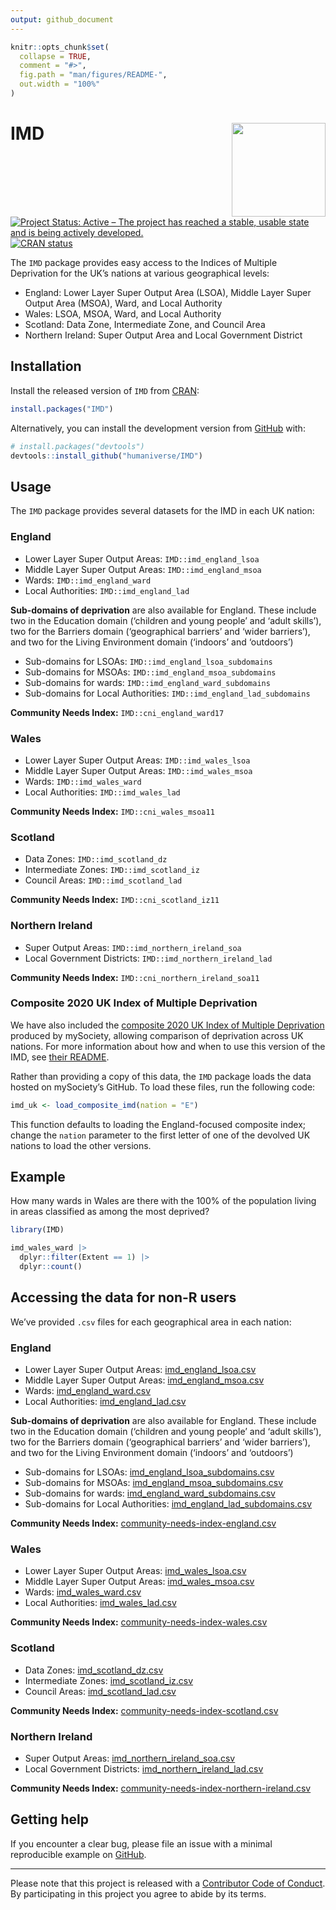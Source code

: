 ```yaml
---
output: github_document
---
```


<!-- README.md is generated from README.Rmd. Please edit that file -->

```r
knitr::opts_chunk$set(
  collapse = TRUE,
  comment = "#>",
  fig.path = "man/figures/README-",
  out.width = "100%"
)
```

# IMD <img src='man/figures/logo.png' align="right" height="150" /></a>

<!-- badges: start -->
[![Project Status: Active – The project has reached a stable, usable state and is being actively developed.](https://www.repostatus.org/badges/latest/active.svg)](https://www.repostatus.org/#active)
[![CRAN status](https://www.r-pkg.org/badges/version/IMD)](https://cran.r-project.org/package=IMD)
<!-- badges: end -->

The `IMD` package provides easy access to the Indices of Multiple Deprivation for the UK's nations at various geographical levels:

- England: Lower Layer Super Output Area (LSOA), Middle Layer Super Output Area (MSOA), Ward, and Local Authority
- Wales: LSOA, MSOA, Ward, and Local Authority
- Scotland: Data Zone, Intermediate Zone, and Council Area
- Northern Ireland: Super Output Area and Local Government District

## Installation

Install the released version of `IMD` from [CRAN](https://cran.r-project.org/package=IMD):

``` r
install.packages("IMD")
```

Alternatively, you can install the development version from [GitHub](https://github.com/) with:

``` r
# install.packages("devtools")
devtools::install_github("humaniverse/IMD")
```

## Usage
The `IMD` package provides several datasets for the IMD in each UK nation:

### England

- Lower Layer Super Output Areas: `IMD::imd_england_lsoa`
- Middle Layer Super Output Areas: `IMD::imd_england_msoa`
- Wards: `IMD::imd_england_ward`
- Local Authorities: `IMD::imd_england_lad`

**Sub-domains of deprivation** are also available for England. These include two in the Education domain ('children and young people' and 'adult skills'), two for the Barriers domain ('geographical barriers' and 'wider barriers'), and two for the Living Environment domain ('indoors' and 'outdoors')

- Sub-domains for LSOAs: `IMD::imd_england_lsoa_subdomains`
- Sub-domains for MSOAs: `IMD::imd_england_msoa_subdomains`
- Sub-domains for wards: `IMD::imd_england_ward_subdomains`
- Sub-domains for Local Authorities: `IMD::imd_england_lad_subdomains`

**Community Needs Index:** `IMD::cni_england_ward17`

### Wales

- Lower Layer Super Output Areas: `IMD::imd_wales_lsoa`
- Middle Layer Super Output Areas: `IMD::imd_wales_msoa`
- Wards: `IMD::imd_wales_ward`
- Local Authorities: `IMD::imd_wales_lad`

**Community Needs Index:** `IMD::cni_wales_msoa11`

### Scotland

- Data Zones: `IMD::imd_scotland_dz`
- Intermediate Zones: `IMD::imd_scotland_iz`
- Council Areas: `IMD::imd_scotland_lad`

**Community Needs Index:** `IMD::cni_scotland_iz11`

### Northern Ireland

- Super Output Areas: `IMD::imd_northern_ireland_soa`
- Local Government Districts: `IMD::imd_northern_ireland_lad`

**Community Needs Index:** `IMD::cni_northern_ireland_soa11`

### Composite 2020 UK Index of Multiple Deprivation
We have also included the [composite 2020 UK Index of Multiple Deprivation](https://github.com/mysociety/composite_uk_imd) produced by mySociety, allowing comparison of deprivation across UK nations. For more information about how and when to use this version of the IMD, see [their README](https://github.com/mysociety/composite_uk_imd/blob/master/readme.md).

Rather than providing a copy of this data, the `IMD` package loads the data hosted on mySociety's GitHub. To load these files, run the following code:

```r
imd_uk <- load_composite_imd(nation = "E")
```

This function defaults to loading the England-focused composite index; change the `nation` parameter to the first letter of one of the devolved UK nations to load the other versions.

## Example

How many wards in Wales are there with the 100% of the population living in areas classified as among the most deprived?

```r
library(IMD)

imd_wales_ward |> 
  dplyr::filter(Extent == 1) |> 
  dplyr::count()
```

## Accessing the data for non-R users
We've provided `.csv` files for each geographical area in each nation:

### England

- Lower Layer Super Output Areas: [imd_england_lsoa.csv](https://github.com/humaniverse/IMD/raw/master/data-raw/imd_england_lsoa.csv)
- Middle Layer Super Output Areas: [imd_england_msoa.csv](https://github.com/humaniverse/IMD/raw/master/data-raw/imd_england_msoa.csv)
- Wards: [imd_england_ward.csv](https://github.com/humaniverse/IMD/raw/master/data-raw/imd_england_ward.csv)
- Local Authorities: [imd_england_lad.csv](https://github.com/humaniverse/IMD/raw/master/data-raw/imd_england_lad.csv)

**Sub-domains of deprivation** are also available for England. These include two in the Education domain ('children and young people' and 'adult skills'), two for the Barriers domain ('geographical barriers' and 'wider barriers'), and two for the Living Environment domain ('indoors' and 'outdoors')

- Sub-domains for LSOAs: [imd_england_lsoa_subdomains.csv](https://github.com/humaniverse/IMD/raw/master/data-raw/imd_england_lsoa_subdomains.csv)
- Sub-domains for MSOAs: [imd_england_msoa_subdomains.csv](https://github.com/humaniverse/IMD/raw/master/data-raw/imd_england_msoa_subdomains.csv)
- Sub-domains for wards: [imd_england_ward_subdomains.csv](https://github.com/humaniverse/IMD/raw/master/data-raw/imd_england_ward_subdomains.csv)
- Sub-domains for Local Authorities: [imd_england_lad_subdomains.csv](https://github.com/humaniverse/IMD/raw/master/data-raw/imd_england_lad_subdomains.csv)

**Community Needs Index:** [community-needs-index-england.csv](https://github.com/humaniverse/IMD/raw/master/data-raw/community-needs-index-england.csv)

### Wales

- Lower Layer Super Output Areas: [imd_wales_lsoa.csv](https://github.com/humaniverse/IMD/raw/master/data-raw/imd_wales_lsoa.csv)
- Middle Layer Super Output Areas: [imd_wales_msoa.csv](https://github.com/humaniverse/IMD/raw/master/data-raw/imd_wales_msoa.csv)
- Wards: [imd_wales_ward.csv](https://github.com/humaniverse/IMD/raw/master/data-raw/imd_wales_ward.csv)
- Local Authorities: [imd_wales_lad.csv](https://github.com/humaniverse/IMD/raw/master/data-raw/imd_wales_lad.csv)

**Community Needs Index:** [community-needs-index-wales.csv](https://github.com/humaniverse/IMD/raw/master/data-raw/community-needs-index-wales.csv)

### Scotland

- Data Zones: [imd_scotland_dz.csv](https://github.com/humaniverse/IMD/raw/master/data-raw/imd_scotland_dz.csv)
- Intermediate Zones: [imd_scotland_iz.csv](https://github.com/humaniverse/IMD/raw/master/data-raw/imd_scotland_iz.csv)
- Council Areas: [imd_scotland_lad.csv](https://github.com/humaniverse/IMD/raw/master/data-raw/imd_scotland_lad.csv)

**Community Needs Index:** [community-needs-index-scotland.csv](https://github.com/humaniverse/IMD/raw/master/data-raw/community-needs-index-scotland.csv)

### Northern Ireland

- Super Output Areas: [imd_northern_ireland_soa.csv](https://github.com/humaniverse/IMD/raw/master/data-raw/imd_northern_ireland_soa.csv)
- Local Government Districts: [imd_northern_ireland_lad.csv](https://github.com/humaniverse/IMD/raw/master/data-raw/imd_northern_ireland_lad.csv)

**Community Needs Index:** [community-needs-index-northern-ireland.csv](https://github.com/humaniverse/IMD/raw/master/data-raw/community-needs-index-northern-ireland.csv)

## Getting help
If you encounter a clear bug, please file an issue with a minimal reproducible example on [GitHub](https://github.com/humaniverse/IMD/issues).

---
Please note that this project is released with a [Contributor Code of Conduct](https://www.contributor-covenant.org/version/2/0/code_of_conduct/). By participating in this project you agree to abide by its terms.
